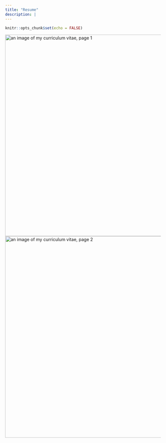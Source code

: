 ```yaml
---
title: "Resume"
description: |
---
```


```r
knitr::opts_chunk$set(echo = FALSE)
```

<a href="cv/my-cv.pdf" title="download pdf">
    <img src="cv/my-cv-page-1.jpg" alt="an image of my curriculum vitae, page 1" width="650" align='center'/> 
    <br>
    <img src="cv/my-cv-page-2.jpg" alt="an image of my curriculum vitae, page 2" width="650" align='center'/> 
</a>